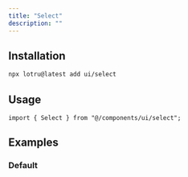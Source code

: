 ```yaml
---
title: "Select"
description: ""
---
```


<ComponentPreview id="examples/select-01" />

## Installation

```bash
npx lotru@latest add ui/select
```

## Usage

```tsx
import { Select } from "@/components/ui/select";
```

## Examples

### Default

<ComponentPreview id="examples/select-01" />
